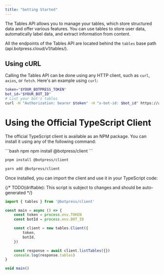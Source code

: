 ```yaml
---
title: "Getting Started"
---
```


The Tables API allows you to manage your tables, which store structured data and offer various features. You can use tables to store user data, automatically label data, and extract information from content. 

All the endpoints of the Tables API are located behind the `tables` base path (api.botpress.cloud/v1/tables/).

## Using cURL

Calling the Tables API can be done using any HTTP client, such as `curl`, `axios`, or `fetch`. Here's an example using `curl`:

```bash
token="$YOUR_BOTPRESS_TOKEN"
bot_id="$YOUR_BOT_ID"
# List your bot's tables
curl -H "Authorization: bearer $token" -H "x-bot-id: $bot_id" https://api.botpress.cloud/v1/tables
```

# Using the Official TypeScript Client

The official TypeScript client is available as an NPM package. You can install it using any of the following command:

<CodeGroup>
```bash npm
npm install @botpress/client
```

```bash pnpm
pnpm install @botpress/client
```

```bash yarn
yarn add @botpress/client
```
</CodeGroup>

Once installed, you can import the client and use it in your TypeScript code:

{/* TODO(driftable): This script is subject to changes and should be auto-generated */}
```ts
import { tables } from '@botpress/client'

const main = async () => {
    const token = process.env.TOKEN
    const botId = process.env.BOT_ID

    const client = new tables.Client({
        token,
        botId,
    })

    const response = await client.listTables({})
    console.log(response.tables)
}

void main()
```
